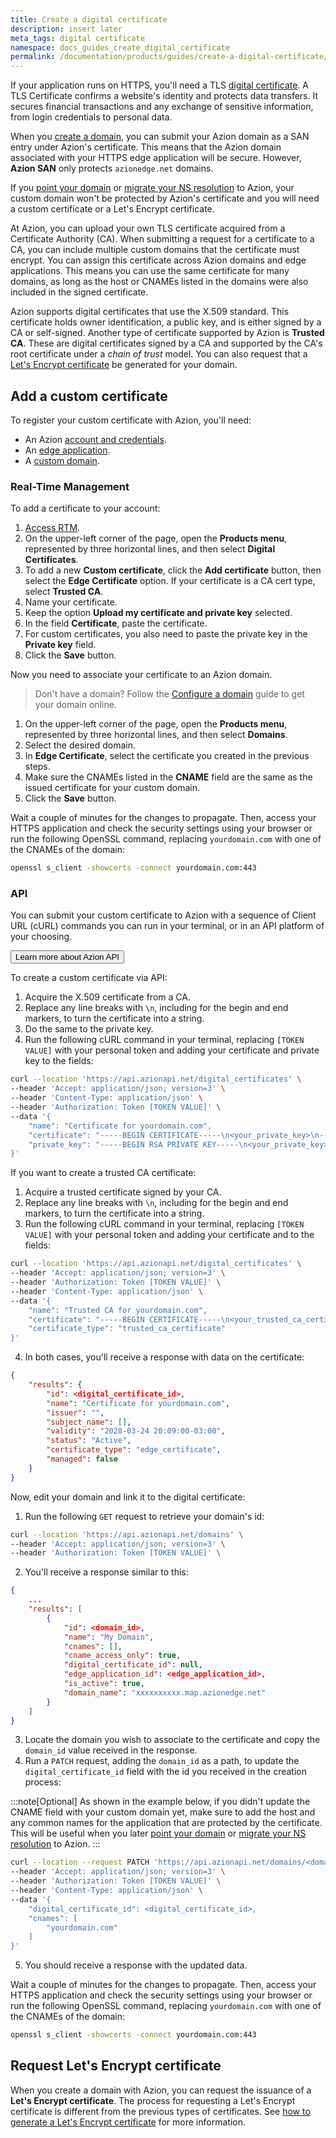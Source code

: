 ```yaml
---
title: Create a digital certificate
description: insert later
meta_tags: digital certificate
namespace: docs_guides_create_digital_certificate
permalink: /documentation/products/guides/create-a-digital-certificate/
---
```


If your application runs on HTTPS, you'll need a TLS [digital certificate](link_ref_digitalcert). A TLS Certificate confirms a website's identity and protects data transfers. It secures financial transactions and any exchange of sensitive information, from login credentials to personal data.

When you [create a domain](link_configure_domain), you can submit your Azion domain as a SAN entry under Azion's certificate. This means that the Azion domain associated with your HTTPS edge application will be secure. However, **Azion SAN** only protects `azionedge.net` domains.

If you [point your domain](link_point_domain) or [migrate your NS resolution](link_migrate_ns) to Azion, your custom domain won't be protected by Azion's certificate and you will need a custom certificate or a Let's Encrypt certificate. 

At Azion, you can upload your own TLS certificate acquired from a Certificate Authority (CA). When submitting a request for a certificate to a CA, you can include multiple custom domains that the certificate must encrypt. You can assign this certificate across Azion domains and edge applications. This means you can use the same certificate for many domains, as long as the host or CNAMEs listed in the domains were also included in the signed certificate.

Azion supports digital certificates that use the X.509 standard. This certificate holds owner identification, a public key, and is either signed by a CA or self-signed. Another type of certificate supported by Azion is **Trusted CA**. These are digital certificates signed by a CA and supported by the CA's root certificate under a *chain of trust* model. You can also request that a [Let's Encrypt certificate](link_ref_lets) be generated for your domain.

## Add a custom certificate

To register your custom certificate with Azion, you'll need:

- An Azion [account and credentials](link_account).
- An [edge application](link_create).
- A [custom domain](link_configure#custom-domain).

### Real-Time Management

To add a certificate to your account:

1. [Access RTM](https://manager.azion.com).
2. On the upper-left corner of the page, open the **Products menu**, represented by three horizontal lines, and then select **Digital Certificates**.
3. To add a new **Custom certificate**, click the **Add certificate** button, then select the **Edge Certificate** option. If your certificate is a CA cert type, select **Trusted CA**.
4. Name your certificate.
5. Keep the option **Upload my certificate and private key** selected.
6. In the field **Certificate**, paste the certificate.
7. For custom certificates, you also need to paste the private key in the **Private key** field.
8. Click the **Save** button.

Now you need to associate your certificate to an Azion domain.

> Don't have a domain? Follow the [Configure a domain](link_config_domain) guide to get your domain online.

1. On the upper-left corner of the page, open the **Products menu**, represented by three horizontal lines, and then select **Domains**.
2. Select the desired domain.
3. In **Edge Certificate**, select the certificate you created in the previous steps.
4. Make sure the CNAMEs listed in the **CNAME** field are the same as the issued certificate for your custom domain.
5. Click the **Save** button.

Wait a couple of minutes for the changes to propagate. Then, access your HTTPS application and check the security settings using your browser or run the following OpenSSL command, replacing `yourdomain.com` with one of the CNAMEs of the domain:

```bash
openssl s_client -showcerts -connect yourdomain.com:443
```

### API

You can submit your custom certificate to Azion with a sequence of Client URL (cURL) commands you can run in your terminal, or in an API platform of your choosing.

<button>Learn more about Azion API</button>

To create a custom certificate via API:

1. Acquire the X.509 certificate from a CA.
2. Replace any line breaks with `\n`, including for the begin and end markers, to turn the certificate into a string.
3. Do the same to the private key.
4. Run the following cURL command in your terminal, replacing `[TOKEN VALUE]` with your personal token and adding your certificate and private key to the fields:

```bash
curl --location 'https://api.azionapi.net/digital_certificates' \
--header 'Accept: application/json; version=3' \
--header 'Content-Type: application/json' \
--header 'Authorization: Token [TOKEN VALUE]' \
--data '{
    "name": "Certificate for yourdomain.com",
    "certificate": "-----BEGIN CERTIFICATE-----\n<your_private_key>\n-----END CERTIFICATE-----",
    "private_key": "-----BEGIN RSA PRIVATE KEY-----\n<your_private_key>\n-----END RSA PRIVATE KEY-----"
}'
```

If you want to create a trusted CA certificate:

1. Acquire a trusted certificate signed by your CA.
2. Replace any line breaks with `\n`, including for the begin and end markers, to turn the certificate into a string.
3. Run the following cURL command in your terminal, replacing `[TOKEN VALUE]` with your personal token and adding your certificate and to the fields:

```bash
curl --location 'https://api.azionapi.net/digital_certificates' \
--header 'Accept: application/json; version=3' \
--header 'Authorization: Token [TOKEN VALUE]' \
--header 'Content-Type: application/json' \
--data '{
    "name": "Trusted CA for yourdomain.com",
    "certificate": "-----BEGIN CERTIFICATE-----\n<your_trusted_ca_certificate>\n-----END CERTIFICATE-----",
    "certificate_type": "trusted_ca_certificate"
}'
```

4. In both cases, you'll receive a response with data on the certificate:

```json
{
    "results": {
        "id": <digital_certificate_id>,
        "name": "Certificate for yourdomain.com",
        "issuer": "",
        "subject_name": [],
        "validity": "2028-03-24 20:09:00-03:00",
        "status": "Active",
        "certificate_type": "edge_certificate",
        "managed": false
    }
}
```

Now, edit your domain and link it to the digital certificate:

1. Run the following `GET` request to retrieve your domain's id:

```bash
curl --location 'https://api.azionapi.net/domains' \
--header 'Accept: application/json; version=3' \
--header 'Authorization: Token [TOKEN VALUE]' \
```

2. You'll receive a response similar to this:

```json
{
    ...
    "results": [
        {
            "id": <domain_id>,
            "name": "My Domain",
            "cnames": [],
            "cname_access_only": true,
            "digital_certificate_id": null,
            "edge_application_id": <edge_application_id>,
            "is_active": true,
            "domain_name": "xxxxxxxxxx.map.azionedge.net"
        }
    ]
}
```

3. Locate the domain you wish to associate to the certificate and copy the `domain_id` value received in the response.
4. Run a `PATCH` request, adding the `domain_id` as a path, to update the `digital_certificate_id` field with the id you received in the creation process:

:::note[Optional]
As shown in the example below, if you didn't update the CNAME field with your custom domain yet, make sure to add the host and any common names for the application that are protected by the certificate. This will be useful when you later [point your domain](link_point_domain) or [migrate your NS resolution](link_migrate_ns) to Azion.
:::

```bash
curl --location --request PATCH 'https://api.azionapi.net/domains/<domain_id>' \
--header 'Accept: application/json; version=3' \
--header 'Authorization: Token [TOKEN VALUE]' \
--header 'Content-Type: application/json' \
--data '{
    "digital_certificate_id": <digital_certificate_id>,
    "cnames": [
        "yourdomain.com"
    ]
}'
```

5. You should receive a response with the updated data.

Wait a couple of minutes for the changes to propagate. Then, access your HTTPS application and check the security settings using your browser or run the following OpenSSL command, replacing `yourdomain.com` with one of the CNAMEs of the domain:

```bash
openssl s_client -showcerts -connect yourdomain.com:443
``` 

## Request Let's Encrypt certificate

When you create a domain with Azion, you can request the issuance of a **Let's Encrypt certificate**. The process for requesting a Let's Encrypt certificate is different from the previous types of certificates. See [how to generate a Let's Encrypt certificate](link_guide_lets) for more information.

